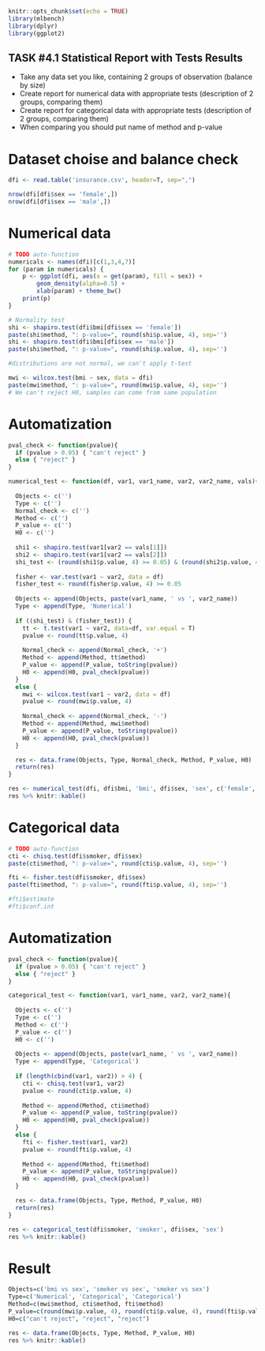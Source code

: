 ```r
knitr::opts_chunk$set(echo = TRUE)
library(mlbench)
library(dplyr)
library(ggplot2)
```


## TASK #4.1 Statistical Report with Tests Results
- Take any data set you like, containing 2 groups of observation (balance by size)
- Create report for numerical data with appropriate tests (description of 2 groups, comparing them)
- Create report for categorical data with appropriate tests (description of 2 groups, comparing them)
- When comparing you should put name of method and p-value

# Dataset choise and balance check
```r
dfi <- read.table('insurance.csv', header=T, sep=",")

nrow(dfi[dfi$sex == 'female',])
nrow(dfi[dfi$sex == 'male',])
```

# Numerical data
```r
# TODO auto-function
numericals <- names(dfi)[c(1,3,4,7)]
for (param in numericals) {
    p <- ggplot(dfi, aes(x = get(param), fill = sex)) +
        geom_density(alpha=0.5) +
        xlab(param) + theme_bw()
    print(p)
}
```

```r
# Normality test
shi <- shapiro.test(dfi$bmi[dfi$sex == 'female'])
paste(shi$method, ": p-value=", round(shi$p.value, 4), sep='')
shi <- shapiro.test(dfi$bmi[dfi$sex == 'male'])
paste(shi$method, ": p-value=", round(shi$p.value, 4), sep='')

#distributions are not normal, we can't apply t-test
```

```r
mwi <- wilcox.test(bmi ~ sex, data = dfi)
paste(mwi$method, ": p-value=", round(mwi$p.value, 4), sep='')
# We can't reject H0, samples can come from same population
```
# Automatization
```r
pval_check <- function(pvalue){
  if (pvalue > 0.05) { "can't reject" }
  else { "reject" }
}

numerical_test <- function(df, var1, var1_name, var2, var2_name, vals){
 
  Objects <- c('')
  Type <- c('')
  Normal_check <- c('')
  Method <- c('')
  P_value <- c('')
  H0 <- c('') 
  
  shi1 <- shapiro.test(var1[var2 == vals[1]])
  shi2 <- shapiro.test(var1[var2 == vals[2]])
  shi_test <- (round(shi1$p.value, 4) >= 0.05) & (round(shi2$p.value, 4) >= 0.05)
  
  fisher <- var.test(var1 ~ var2, data = df)
  fisher_test <- round(fisher$p.value, 4) >= 0.05
  
  Objects <- append(Objects, paste(var1_name, ' vs ', var2_name))
  Type <- append(Type, 'Numerical')
  
  if ((shi_test) & (fisher_test)) {
    tt <- t.test(var1 ~ var2, data=df, var.equal = T)
    pvalue <- round(tt$p.value, 4)
    
    Normal_check <- append(Normal_check, '+')
    Method <- append(Method, tt$method)
    P_value <- append(P_value, toString(pvalue))
    H0 <- append(H0, pval_check(pvalue))
  }
  else {
    mwi <- wilcox.test(var1 ~ var2, data = df)
    pvalue <- round(mwi$p.value, 4)
    
    Normal_check <- append(Normal_check, '-')
    Method <- append(Method, mwi$method)
    P_value <- append(P_value, toString(pvalue))
    H0 <- append(H0, pval_check(pvalue))
  }

  res <- data.frame(Objects, Type, Normal_check, Method, P_value, H0)
  return(res)
}

res <- numerical_test(dfi, dfi$bmi, 'bmi', dfi$sex, 'sex', c('female', 'male'))
res %>% knitr::kable()
```
# Categorical data
```r
# TODO auto-function
cti <- chisq.test(dfi$smoker, dfi$sex)
paste(cti$method, ": p-value=", round(cti$p.value, 4), sep='')

fti <- fisher.test(dfi$smoker, dfi$sex)
paste(fti$method, ": p-value=", round(fti$p.value, 4), sep='')

#fti$estimate
#fti$conf.int
```

# Automatization
```r
pval_check <- function(pvalue){
  if (pvalue > 0.05) { "can't reject" }
  else { "reject" }
}

categorical_test <- function(var1, var1_name, var2, var2_name){
 
  Objects <- c('')
  Type <- c('')
  Method <- c('')
  P_value <- c('')
  H0 <- c('')
  
  Objects <- append(Objects, paste(var1_name, ' vs ', var2_name))
  Type <- append(Type, 'Categorical')
  
  if (length(cbind(var1, var2)) > 4) {
    cti <- chisq.test(var1, var2)
    pvalue <- round(cti$p.value, 4)
    
    Method <- append(Method, cti$method)
    P_value <- append(P_value, toString(pvalue))
    H0 <- append(H0, pval_check(pvalue))
  }
  else {
    fti <- fisher.test(var1, var2)
    pvalue <- round(fti$p.value, 4)
    
    Method <- append(Method, fti$method)
    P_value <- append(P_value, toString(pvalue))
    H0 <- append(H0, pval_check(pvalue))
  }

  res <- data.frame(Objects, Type, Method, P_value, H0)
  return(res)
}

res <- categorical_test(dfi$smoker, 'smoker', dfi$sex, 'sex')
res %>% knitr::kable()
```
# Result
```r
Objects=c('bmi vs sex', 'smoker vs sex', 'smoker vs sex')
Type=c('Numerical', 'Categorical', 'Categorical')
Method=c(mwi$method, cti$method, fti$method)
P_value=c(round(mwi$p.value, 4), round(cti$p.value, 4), round(fti$p.value, 4))
H0=c("can't reject", "reject", "reject")

res <- data.frame(Objects, Type, Method, P_value, H0)
res %>% knitr::kable()
```
